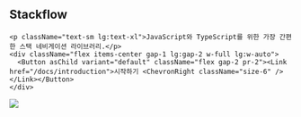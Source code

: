 
<section className="relative w-full grid lg:grid-cols-2 place-items-center lg:mt-20">
  <div className="flex flex-col items-center gap-4 lg:ml-8 lg:gap-8 lg:items-start">
    <div className="flex items-center gap-4 mt-14 lg:mt-0">
      <h1 className="text-5xl lg:text-7xl font-bold">
        Stackflow
      </h1>
    </div>
    
    <p className="text-sm lg:text-xl">JavaScript와 TypeScript를 위한 가장 간편한 스택 네비게이션 라이브러리.</p>
    <div className="flex items-center gap-1 lg:gap-2 w-full lg:w-auto">
      <Button asChild variant="default" className="flex gap-2 pr-2"><Link href="/docs/introduction">시작하기 <ChevronRight className="size-6" /></Link></Button>
    </div>
  </div>

  <Demo>          
    <div
      className="absolute inset-0 bg-gradient-to-t from-10% from-[rgb(255,255,255)] dark:from-[rgb(17,17,17)] to-[rgba(255,255,255,0)] z-50 pointer-events-none"
    />
  </Demo>
</section>

<Image src={Ellipse} width={1000} height={500} className="absolute w-full -z-10 top-20 left-0 right-0 opacity-40" />

